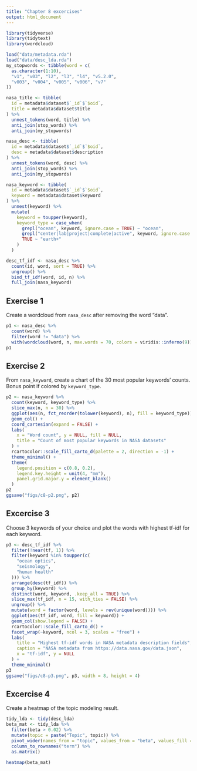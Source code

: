 ```yaml
---
title: "Chapter 8 excercises"
output: html_document
---
```


```r
library(tidyverse)
library(tidytext)
library(wordcloud)
```


```r
load("data/metadata.rda")
load("data/desc_lda.rda")
my_stopwords <- tibble(word = c(
  as.character(1:10),
  "v1", "v03", "l2", "l3", "l4", "v5.2.0",
  "v003", "v004", "v005", "v006", "v7"
))

nasa_title <- tibble(
  id = metadata$dataset$`_id`$`$oid`,
  title = metadata$dataset$title
) %>%
  unnest_tokens(word, title) %>%
  anti_join(stop_words) %>%
  anti_join(my_stopwords)

nasa_desc <- tibble(
  id = metadata$dataset$`_id`$`$oid`,
  desc = metadata$dataset$description
) %>%
  unnest_tokens(word, desc) %>%
  anti_join(stop_words) %>%
  anti_join(my_stopwords)

nasa_keyword <- tibble(
  id = metadata$dataset$`_id`$`$oid`,
  keyword = metadata$dataset$keyword
) %>%
  unnest(keyword) %>%
  mutate(
    keyword = toupper(keyword),
    keyword_type = case_when(
      grepl("ocean", keyword, ignore.case = TRUE) ~ "ocean",
      grepl("center|lab|project|complete|active", keyword, ignore.case = TRUE) ~ "laboratory",
      TRUE ~ "earth+"
    )
  )

desc_tf_idf <- nasa_desc %>%
  count(id, word, sort = TRUE) %>%
  ungroup() %>%
  bind_tf_idf(word, id, n) %>%
  full_join(nasa_keyword)
```

## Exercise 1

Create a wordcloud from `nasa_desc` after removing the word "data".

```r
p1 <- nasa_desc %>%
  count(word) %>%
  filter(word != "data") %>%
  with(wordcloud(word, n, max.words = 70, colors = viridis::inferno(9)))
p1
```

## Exercise 2

From `nasa_keyword`, create a chart of the 30 most popular keywords' counts.
Bonus point if colored by `keyword_type`.

```r
p2 <- nasa_keyword %>%
  count(keyword, keyword_type) %>%
  slice_max(n, n = 30) %>%
  ggplot(aes(n, fct_reorder(tolower(keyword), n), fill = keyword_type)) +
  geom_col() +
  coord_cartesian(expand = FALSE) +
  labs(
    x = "Word count", y = NULL, fill = NULL,
    title = "Count of most popular keywords in NASA datasets"
  ) +
  rcartocolor::scale_fill_carto_d(palette = 2, direction = -1) +
  theme_minimal() +
  theme(
    legend.position = c(0.8, 0.2),
    legend.key.height = unit(4, "mm"),
    panel.grid.major.y = element_blank()
  )
p2
ggsave("figs/c8-p2.png", p2)
```

## Excercise 3

Choose 3 keywords of your choice and plot the words with highest tf-idf for each keyword.

```r
p3 <- desc_tf_idf %>%
  filter(!near(tf, 1)) %>%
  filter(keyword %in% toupper(c(
    "ocean optics",
    "seismology",
    "human health"
  ))) %>%
  arrange(desc(tf_idf)) %>%
  group_by(keyword) %>%
  distinct(word, keyword, .keep_all = TRUE) %>%
  slice_max(tf_idf, n = 15, with_ties = FALSE) %>%
  ungroup() %>%
  mutate(word = factor(word, levels = rev(unique(word)))) %>%
  ggplot(aes(tf_idf, word, fill = keyword)) +
  geom_col(show.legend = FALSE) +
  rcartocolor::scale_fill_carto_d() +
  facet_wrap(~keyword, ncol = 3, scales = "free") +
  labs(
    title = "Highest tf-idf words in NASA metadata description fields",
    caption = "NASA metadata from https://data.nasa.gov/data.json",
    x = "tf-idf", y = NULL
  ) +
  theme_minimal()
p3
ggsave("figs/c8-p3.png", p3, width = 8, height = 4)
```

## Excercise 4

Create a heatmap of the topic modeling result.

```r
tidy_lda <- tidy(desc_lda)
beta_mat <- tidy_lda %>%
  filter(beta > 0.02) %>%
  mutate(topic = paste("Topic", topic)) %>%
  pivot_wider(names_from = "topic", values_from = "beta", values_fill = 0) %>%
  column_to_rownames("term") %>%
  as.matrix()

heatmap(beta_mat)
```
